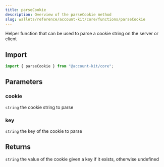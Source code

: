 ```yaml
---
title: parseCookie
description: Overview of the parseCookie method
slug: wallets/reference/account-kit/core/functions/parseCookie
---
```


Helper function that can be used to parse a cookie string on the server or client

## Import

```ts
import { parseCookie } from "@account-kit/core";
```

## Parameters

### cookie

`string`
the cookie string to parse

### key

`string`
the key of the cookie to parse

## Returns

`string`
the value of the cookie given a key if it exists, otherwise undefined
